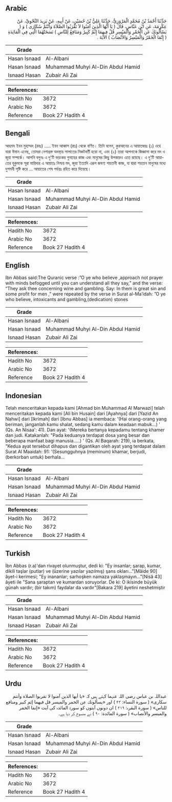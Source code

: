 ## Arabic


<div dir="rtl" lang="ar" style={{fontSize:'larger',backgroundColor:'#f8f9fa',padding:20}}>
حَدَّثَنَا أَحْمَدُ بْنُ مُحَمَّدٍ الْمَرْوَزِيُّ، حَدَّثَنَا عَلِيُّ بْنُ حُسَيْنٍ، عَنْ أَبِيهِ، عَنْ يَزِيدَ النَّحْوِيِّ، عَنْ عِكْرِمَةَ، عَنِ ابْنِ عَبَّاسٍ، قَالَ ‏(‏ يَا أَيُّهَا الَّذِينَ آمَنُوا لاَ تَقْرَبُوا الصَّلاَةَ وَأَنْتُمْ سُكَارَى ‏)‏ وَ ‏(‏ يَسْأَلُونَكَ عَنِ الْخَمْرِ وَالْمَيْسِرِ قُلْ فِيهِمَا إِثْمٌ كَبِيرٌ وَمَنَافِعُ لِلنَّاسِ ‏)‏ نَسَخَتْهُمَا الَّتِي فِي الْمَائِدَةِ ‏(‏ إِنَّمَا الْخَمْرُ وَالْمَيْسِرُ وَالأَنْصَابُ ‏)‏ الآيَةَ ‏.‏
</div>
<div style={{backgroundColor:'#f8f9fa',padding:20, marginBottom: 10}}><table> <thead> <tr> <th>Grade</th> <th></th> </tr> </thead> <tbody> <tr><td>Hasan Isnaad</td><td>Al-Albani</td></tr><tr><td>Hasan Isnaad</td><td>Muhammad Muhyi Al-Din Abdul Hamid</td></tr><tr><td>Isnaad Hasan</td><td>Zubair Ali Zai</td></tr></tbody></table><table> <thead> <tr> <th>References:</th> <th></th> </tr> </thead> <tbody><tr><td>Hadith No</td><td>3672</td></tr><tr><td>Arabic No</td><td>3672</td></tr><tr><td>Reference</td><td>Book 27 Hadith 4</td></tr></tbody></table></div>

## Bengali


<div dir="ltr" lang="bn" style={{fontSize:'larger',backgroundColor:'#f8f9fa',padding:20}}>
আহমদ ইবন মুহাম্মদ (রহঃ) ..... ইবন আব্বাস (রাঃ) থেকে বর্ণিত। তিনি বলেন, কুরআনের এ আয়াতদ্বয়ঃ (১) ওহে যারা ঈমান এনেছ, তোমরা নেশাগ্রস্ত অবস্থায় সালাতের নিকটবর্তী হয়ো না, এবং (২) তারা আপনাকে জিজ্ঞাসা করে মদ ও জুয়া সম্পর্কে। আপনি বলুনঃ এ দু'টি ভয়ংকর গুনাহের কাজ এবং মানুষের কিছু উপকারও এতে রয়েছে। এ দু'টি আয়াতের হুকুমকে সূরা মায়িদার এ আয়াতঃ নিশ্চয় মদ, জুয়া ইত্যাদি এরূপ জঘণ্য শয়তানী কাজ, যা দ্বারা শয়তান মানুষের মধ্যে দুশমনী সৃষ্টি করে ... আয়াতের শেষ পর্যন্তঃ রহিত করে দিয়েছে।
</div>
<div style={{backgroundColor:'#f8f9fa',padding:20, marginBottom: 10}}><table> <thead> <tr> <th>Grade</th> <th></th> </tr> </thead> <tbody> <tr><td>Hasan Isnaad</td><td>Al-Albani</td></tr><tr><td>Hasan Isnaad</td><td>Muhammad Muhyi Al-Din Abdul Hamid</td></tr><tr><td>Isnaad Hasan</td><td>Zubair Ali Zai</td></tr></tbody></table><table> <thead> <tr> <th>References:</th> <th></th> </tr> </thead> <tbody><tr><td>Hadith No</td><td>3672</td></tr><tr><td>Arabic No</td><td>3672</td></tr><tr><td>Reference</td><td>Book 27 Hadith 4</td></tr></tbody></table></div>

## English


<div dir="ltr" lang="en" style={{fontSize:'larger',backgroundColor:'#f8f9fa',padding:20}}>
Ibn Abbas said:The Quranic verse :”O ye who believe ,approach not prayer with minds befogged until you can understand all they say,” and the verse: “They ask thee concerning wine and gambling. Say: In them is great sin and some profit for men ,” were repeated by the verse in Surat al-Ma’idah: ”O ye who believe, intoxicants and gambling,(dedication) stones
</div>
<div style={{backgroundColor:'#f8f9fa',padding:20, marginBottom: 10}}><table> <thead> <tr> <th>Grade</th> <th></th> </tr> </thead> <tbody> <tr><td>Hasan Isnaad</td><td>Al-Albani</td></tr><tr><td>Hasan Isnaad</td><td>Muhammad Muhyi Al-Din Abdul Hamid</td></tr><tr><td>Isnaad Hasan</td><td>Zubair Ali Zai</td></tr></tbody></table><table> <thead> <tr> <th>References:</th> <th></th> </tr> </thead> <tbody><tr><td>Hadith No</td><td>3672</td></tr><tr><td>Arabic No</td><td>3672</td></tr><tr><td>Reference</td><td>Book 27 Hadith 4</td></tr></tbody></table></div>

## Indonesian


<div dir="ltr" lang="id" style={{fontSize:'larger',backgroundColor:'#f8f9fa',padding:20}}>
Telah menceritakan kepada kami [Ahmad bin Muhammad Al Marwazi] telah menceritakan kepada kami [Ali bin Husain] dari [Ayahnya] dari [Yazid An Nahwi] dari [Ikrimah] dari [Ibnu Abbas] ia membaca: '(Hai orang-orang yang beriman, janganlah kamu shalat, sedang kamu dalam keadaan mabuk…) ' (Qs. An Nisaa': 41). Dan ayat: '(Mereka bertanya kepadamu tentang khamer dan judi. Katakanlah: "Pada keduanya terdapat dosa yang besar dan beberapa manfaat bagi manusia.....) ' (Qs. Al Baqarah: 219), ia berkata, "Kedua ayat tersebut dihapus dan digantikan oleh ayat yang terdapat dalam Surat Al Maaidah: 91: '(Sesungguhnya (meminum) khamar, berjudi, (berkorban untuk) berhala…
</div>
<div style={{backgroundColor:'#f8f9fa',padding:20, marginBottom: 10}}><table> <thead> <tr> <th>Grade</th> <th></th> </tr> </thead> <tbody> <tr><td>Hasan Isnaad</td><td>Al-Albani</td></tr><tr><td>Hasan Isnaad</td><td>Muhammad Muhyi Al-Din Abdul Hamid</td></tr><tr><td>Isnaad Hasan</td><td>Zubair Ali Zai</td></tr></tbody></table><table> <thead> <tr> <th>References:</th> <th></th> </tr> </thead> <tbody><tr><td>Hadith No</td><td>3672</td></tr><tr><td>Arabic No</td><td>3672</td></tr><tr><td>Reference</td><td>Book 27 Hadith 4</td></tr></tbody></table></div>

## Turkish


<div dir="ltr" lang="tr" style={{fontSize:'larger',backgroundColor:'#f8f9fa',padding:20}}>
İbn Abbas (r.a)'dan rivayet olunmuştur, dedi ki: "Ey insanlar; şarap, kumar, dikili taşlar (putlar) ve (üzerine yazılar yazılmış) şans okları..."[Mâide 90] âyet-i kerimesi; "Ey inananlar; sarhoşken namaza yaklaşmayın..."[Nisâ 43] âyeti ile "Sana şaraptan ve kumardan soruyorlar. De ki: O ikisinde büyük günah vardır; (bir takım) faydalar da vardır"[Bakara 219] âyetini neshetmiştir
</div>
<div style={{backgroundColor:'#f8f9fa',padding:20, marginBottom: 10}}><table> <thead> <tr> <th>Grade</th> <th></th> </tr> </thead> <tbody> <tr><td>Hasan Isnaad</td><td>Al-Albani</td></tr><tr><td>Hasan Isnaad</td><td>Muhammad Muhyi Al-Din Abdul Hamid</td></tr><tr><td>Isnaad Hasan</td><td>Zubair Ali Zai</td></tr></tbody></table><table> <thead> <tr> <th>References:</th> <th></th> </tr> </thead> <tbody><tr><td>Hadith No</td><td>3672</td></tr><tr><td>Arabic No</td><td>3672</td></tr><tr><td>Reference</td><td>Book 27 Hadith 4</td></tr></tbody></table></div>

## Urdu


<div dir="rtl" lang="ur" style={{fontSize:'larger',backgroundColor:'#f8f9fa',padding:20}}>
عبداللہ بن عباس رضی اللہ عنہما کہتے ہیں کہ «يا أيها الذين آمنوا لا تقربوا الصلاة وأنتم سكارى» ( سورة النساء: ۴۳ ) اور «يسألونك عن الخمر والميسر قل فيهما إثم كبير ومنافع للناس» ( سورة البقرہ: ۲۱۹ ) ان دونوں آیتوں کو سورۃ المائدہ کی آیت «إنما الخمر والميسر والأنصاب» ( سورة المائدة: ۹۰ ) نے منسوخ کر دیا ہے۔
</div>
<div style={{backgroundColor:'#f8f9fa',padding:20, marginBottom: 10}}><table> <thead> <tr> <th>Grade</th> <th></th> </tr> </thead> <tbody> <tr><td>Hasan Isnaad</td><td>Al-Albani</td></tr><tr><td>Hasan Isnaad</td><td>Muhammad Muhyi Al-Din Abdul Hamid</td></tr><tr><td>Isnaad Hasan</td><td>Zubair Ali Zai</td></tr></tbody></table><table> <thead> <tr> <th>References:</th> <th></th> </tr> </thead> <tbody><tr><td>Hadith No</td><td>3672</td></tr><tr><td>Arabic No</td><td>3672</td></tr><tr><td>Reference</td><td>Book 27 Hadith 4</td></tr></tbody></table></div>